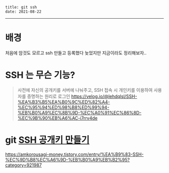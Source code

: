 ```
title: git ssh
date: 2021-08-22
```
---

# 배경
처음에 암것도 모르고
ssh 만들고 등록했다
늦었지만 지금이라도 정리해보자..

# SSH 는 무슨 기능?

> 사전에 자신의 공개키를 서버에 나눠주고, SSH 접속 시 개인키를 이용하여 사용자를 증명하는 원리로 로그인
https://velog.io/@lehdqlsl/SSH-%EA%B3%B5%EA%B0%9C%ED%82%A4-%EC%95%94%ED%98%B8%ED%99%94-%EB%B0%A9%EC%8B%9D-%EC%A0%91%EC%86%8D-%EC%9B%90%EB%A6%AC-i7rrv4de
# git [SSH 공개키 만들기](https://git-scm.com/book/ko/v2/Git-%EC%84%9C%EB%B2%84-SSH-%EA%B3%B5%EA%B0%9C%ED%82%A4-%EB%A7%8C%EB%93%A4%EA%B8%B0)





https://amkorousagi-money.tistory.com/entry/%EA%B9%83-SSH-%EC%9D%B8%EC%A6%9D-%EB%B0%A9%EB%B2%95?category=921987